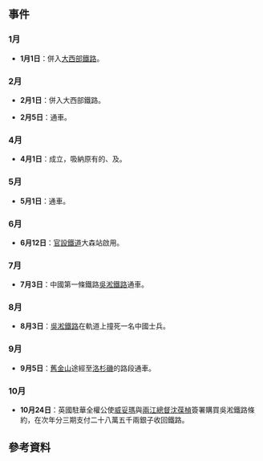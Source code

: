 {{Year in rail transport|prev=1875|curr=1876|next=1877|decade=1870}}

== 事件 ==
=== 1月 ===
* {{flagicon|United Kingdom|}} '''1月1日'''：{{link-en|布里斯托爾－埃克塞特鐵路|Bristol and Exeter Railway}}併入[[大西部鐵路|大西部鐵路]]。
=== 2月 ===
* {{flagicon|United Kingdom}} '''2月1日'''：{{link-en|南德文鐵路公司|South Devon Railway Company}}併入大西部鐵路。
* {{flagicon|Germany|1871}} '''2月5日'''：{{link-en|維瑟河谷鐵路|Wiese Valley Railway}}通車。
=== 4月 ===
* {{flagicon|United Kingdom}} '''4月1日'''：{{link-en|大北方鐵路 (愛爾蘭)|Great Northern Railway (Ireland)|愛爾蘭大北方鐵路}}成立，吸納原有的{{link-en|愛爾蘭西北鐵路|Irish North Western Railway}}、{{link-en|愛爾蘭北方鐵路|Northern Railway of Ireland}}及{{link-en|烏爾斯特鐵路|Ulster Railway}}。
=== 5月 ===
* {{flagicon|United Kingdom}} '''5月1日'''：{{link-en|塞特爾－卡萊爾線|Settle–Carlisle line}}通車。
=== 6月 ===
* {{flagicon|Japan}} '''6月12日'''：[[官設鐵道|官設鐵道]]大森站啟用。

=== 7月 ===
* {{flagicon|Qing Dynasty}} '''7月3日'''：中國第一條鐵路[[吳淞鐵路|吳淞鐵路]]通車。
=== 8月 ===
* {{flagicon|Qing Dynasty}} '''8月3日'''：[[吳淞鐵路|吳淞鐵路]]在軌道上撞死一名中國士兵。
=== 9月 ===
* {{flagicon|United States|1876}} '''9月5日'''：[[舊金山|舊金山]]途經{{link-en|特哈查比展線|Tehachapi Loop}}至[[洛杉磯|洛杉磯]]的路段通車。
=== 10月 ===
* {{flagicon|Qing Dynasty}} '''10月24日'''：英國駐華全權公使[[威妥瑪|威妥瑪]]與[[兩江總督|兩江總督]][[沈葆楨|沈葆楨]]簽署購買吳淞鐵路條約，在次年分三期支付二十八萬五千兩銀子收回鐵路。

== 參考資料 ==
{{Reflist}}

{{各年鐵路}}